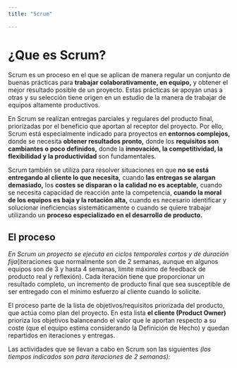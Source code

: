 ```yaml
---
title: "Scrum"

---
```


# ¿Que es Scrum?

Scrum es un proceso en el que se aplican de manera regular un conjunto de buenas prácticas para **trabajar colaborativamente, en equipo,** y obtener el mejor resultado posible de un proyecto. Estas prácticas se apoyan unas a otras y su selección tiene origen en un estudio de la manera de trabajar de equipos altamente productivos.

En Scrum se realizan entregas parciales y regulares del producto final, priorizadas por el beneficio que aportan al receptor del proyecto. Por ello, Scrum está especialmente indicado para proyectos en **entornos complejos,** donde se necesita **obtener resultados pronto,** donde los **requisitos son cambiantes o poco definidos,** donde la **innovación, la competitividad, la flexibilidad y la productividad** son fundamentales.

Scrum también se utiliza para resolver situaciones en que **no se está entregando al cliente lo que necesita,** cuando **las entregas se alargan demasiado,** los **costes se disparan o la calidad no es aceptable,** cuando se necesita capacidad de reacción ante la competencia, **cuando la moral de los equipos es baja y la rotación alta,** cuando es necesario identificar y solucionar ineficiencias sistemáticamente o cuando se quiere trabajar utilizando un **proceso especializado en el desarrollo de producto.**

## El proceso

*En Scrum un proyecto se ejecuta en ciclos temporales cortos y de duración fija*(iteraciones que normalmente son de 2 semanas, aunque en algunos equipos son de 3 y hasta 4 semanas, límite máximo de feedback de producto real y reflexión). Cada iteración tiene que proporcionar un resultado completo, un incremento de producto final que sea susceptible de ser entregado con el mínimo esfuerzo al cliente cuando lo solicite.

El proceso parte de la lista de objetivos/requisitos priorizada del producto, que actúa como plan del proyecto. En esta lista **el cliente (Product Owner)** prioriza los objetivos balanceando el valor que le aportan respecto a su coste (que el equipo estima considerando la Definición de Hecho) y quedan repartidos en iteraciones y entregas.

Las actividades que se llevan a cabo en Scrum son las siguientes *(los tiempos indicados son para iteraciones de 2 semanas):*